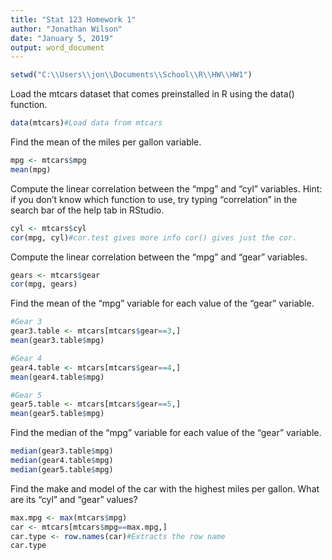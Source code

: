 ---
title: "Stat 123 Homework 1"
author: "Jonathan Wilson"
date: "January 5, 2019"
output: word_document
---

```{r}
setwd("C:\\Users\\jon\\Documents\\School\\R\\HW\\HW1")
```
Load the mtcars dataset that comes preinstalled in R using the data() function.
```{r}
data(mtcars)#Load data from mtcars
```

Find the mean of the miles per gallon variable.
```{r}
mpg <- mtcars$mpg
mean(mpg)
```

Compute the linear correlation between the "mpg" and "cyl" variables. Hint: if you don't know which function to use, try typing "correlation" in the search bar of the help tab in RStudio. 
```{r}
cyl <- mtcars$cyl
cor(mpg, cyl)#cor.test gives more info cor() gives just the cor. 
```

Compute the linear correlation between the "mpg" and "gear" variables.
```{r}
gears <- mtcars$gear
cor(mpg, gears)
```

Find the mean of the "mpg" variable for each value of the "gear" variable.
```{r}
#Gear 3
gear3.table <- mtcars[mtcars$gear==3,]
mean(gear3.table$mpg)

#Gear 4
gear4.table <- mtcars[mtcars$gear==4,]
mean(gear4.table$mpg)

#Gear 5
gear5.table <- mtcars[mtcars$gear==5,]
mean(gear5.table$mpg)
```

Find the median of the "mpg" variable for each value of the "gear" variable.
```{r}
median(gear3.table$mpg)
median(gear4.table$mpg)
median(gear5.table$mpg)
```

Find the make and model of the car with the highest miles per gallon.  What are its "cyl" and "gear" values?
```{r}
max.mpg <- max(mtcars$mpg)
car <- mtcars[mtcars$mpg==max.mpg,]
car.type <- row.names(car)#Extracts the row name
car.type
```

